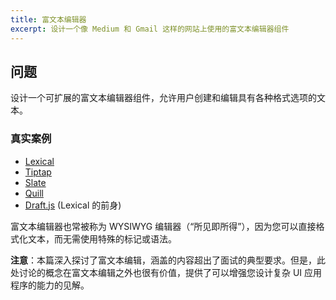 ```yaml
---
title: 富文本编辑器
excerpt: 设计一个像 Medium 和 Gmail 这样的网站上使用的富文本编辑器组件
---
```


## 问题

设计一个可扩展的富文本编辑器组件，允许用户创建和编辑具有各种格式选项的文本。

### 真实案例

* [Lexical](https://lexical.dev/)
* [Tiptap](https://tiptap.dev/)
* [Slate](http://slatejs.org/)
* [Quill](https://quilljs.com/)
* [Draft.js](https://draftjs.org/) (Lexical 的前身)

富文本编辑器也常被称为 WYSIWYG 编辑器（“所见即所得”），因为您可以直接格式化文本，而无需使用特殊的标记或语法。

**注意**：本篇深入探讨了富文本编辑，涵盖的内容超出了面试的典型要求。但是，此处讨论的概念在富文本编辑之外也很有价值，提供了可以增强您设计复杂 UI 应用程序的能力的见解。
